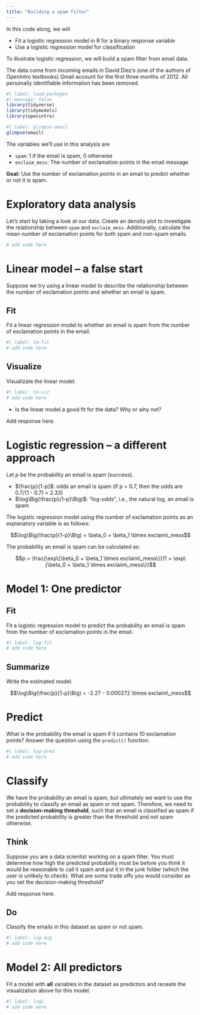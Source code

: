 ```yaml
---
title: "Building a spam filter"
---
```


In this code along, we will

-   Fit a logistic regression model in R for a binary response variable
-   Use a logistic regression model for classification

To illustrate logistic regression, we will build a spam filter from email data.

The data come from incoming emails in David Diez's (one of the authors of OpenIntro textbooks) Gmail account for the first three months of 2012.
All personally identifiable information has been removed.

```r
#| label: load-packages
#| message: false
library(tidyverse)
library(tidymodels)
library(openintro)
```

```r
#| label: glimpse-email
glimpse(email)
```

The variables we'll use in this analysis are

-   `spam`: 1 if the email is spam, 0 otherwise
-   `exclaim_mess`: The number of exclamation points in the email message

**Goal:** Use the number of exclamation points in an email to predict whether or not it is spam.

# Exploratory data analysis

Let's start by taking a look at our data.
Create an density plot to investigate the relationship between `spam` and `exclaim_mess`.
Additionally, calculate the mean number of exclamation points for both spam and non-spam emails.

```r
# add code here
```

# Linear model -- a false start

Suppose we try using a linear model to describe the relationship between the number of exclamation points and whether an email is spam.

## Fit

Fit a linear regression model to whether an email is spam from the number of exclamation points in the email.

```r
#| label: lm-fit
# add code here
```

## Visualize

Visualizate the linear model.

```r
#| label: lm-viz
# add code here
```

-   Is the linear model a good fit for the data? Why or why not?

Add response here.

# Logistic regression -- a different approach

Let $p$ be the probability an email is spam (success).

-   $\frac{p}{1-p}$: odds an email is spam (if p = 0.7, then the odds are 0.7/(1 - 0.7) = 2.33)
-   $\log\Big(\frac{p}{1-p}\Big)$: "log-odds", i.e., the natural log, an email is spam

The logistic regression model using the number of exclamation points as an explanatory variable is as follows:

$$\log\Big(\frac{p}{1-p}\Big) = \beta_0 + \beta_1 \times exclaim\_mess$$

The probability an email is spam can be calculated as:

$$p = \frac{\exp\{\beta_0 + \beta_1 \times exclaim\_mess\}}{1 + \exp\{\beta_0 + \beta_1 \times exclaim\_mess\}}$$

# Model 1: One predictor

## Fit

Fit a logistic regression model to predict the probability an email is spam from the number of exclamation points in the email.

```r
#| label: log-fit
# add code here
```

## Summarize

Write the estimated model.

$$\log\Big(\frac{p}{1-p}\Big) = -2.27 - 0.000272 \times exclaim\_mess$$

# Predict

What is the probability the email is spam if it contains 10 exclamation points?
Answer the question using the `predict()` function.

```r
#| label: log-pred
# add code here
```

# Classify

We have the probability an email is spam, but ultimately we want to use the probability to classify an email as spam or not spam.
Therefore, we need to set a **decision-making threshold**, such that an email is classified as spam if the predicted probability is greater than the threshold and not spam otherwise.

## Think

Suppose you are a data scientist working on a spam filter.
You must determine how high the predicted probability must be before you think it would be reasonable to call it spam and put it in the junk folder (which the user is unlikely to check).
What are some trade offs you would consider as you set the decision-making threshold?

Add response here.

## Do

Classify the emails in this dataset as spam or not spam.

```r
#| label: log-aug
# add code here
```

# Model 2: All predictors

Fit a model with **all** variables in the dataset as predictors and receate the visualization above for this model.

```r
#| label: log2
# add code here
```